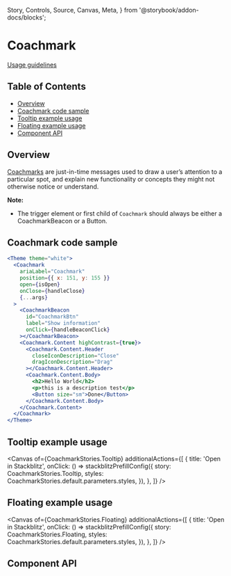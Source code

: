   Story,
  Controls,
  Source,
  Canvas,
  Meta,
} from '@storybook/addon-docs/blocks';

<Meta title="Coachmark" component={Coachmark} />

# Coachmark

[Usage guidelines](https://pages.github.ibm.com/carbon/ibm-products/components/onboarding/coachmark/usage/)

## Table of Contents

- [Overview](#overview)
- [Coachmark code sample](#coachmark-code-sample)
- [Tooltip example usage](#tooltip-example-usage)
- [Floating example usage](#floating-example-usage)
- [Component API](#component-api)

## Overview

[Coachmarks](https://pages.github.ibm.com/carbon/ibm-products/components/onboarding/coachmark/usage)
are just-in-time messages used to draw a user’s attention to a particular spot,
and explain new functionality or concepts they might not otherwise notice or
understand.

**Note:**

- The trigger element or first child of `Coachmark` should always be either a
  CoachmarkBeacon or a Button.

## Coachmark code sample

```jsx
<Theme theme="white">
  <Coachmark
    ariaLabel="Coachmark"
    position={{ x: 151, y: 155 }}
    open={isOpen}
    onClose={handleClose}
    {...args}
  >
    <CoachmarkBeacon
      id="CoachmarkBtn"
      label="Show information"
      onClick={handleBeaconClick}
    ></CoachmarkBeacon>
    <Coachmark.Content highContrast={true}>
      <Coachmark.Content.Header
        closeIconDescription="Close"
        dragIconDescription="Drag"
      ></Coachmark.Content.Header>
      <Coachmark.Content.Body>
        <h2>Hello World</h2>
        <p>this is a description test</p>
        <Button size="sm">Done</Button>
      </Coachmark.Content.Body>
    </Coachmark.Content>
  </Coachmark>
</Theme>
```

## Tooltip example usage

<Canvas
  of={CoachmarkStories.Tooltip}
  additionalActions={[
    {
      title: 'Open in Stackblitz',
      onClick: () =>
        stackblitzPrefillConfig({
          story: CoachmarkStories.Tooltip,
          styles: CoachmarkStories.default.parameters.styles,
        }),
    },
  ]}
/>

## Floating example usage

<Canvas
  of={CoachmarkStories.Floating}
  additionalActions={[
    {
      title: 'Open in Stackblitz',
      onClick: () =>
        stackblitzPrefillConfig({
          story: CoachmarkStories.Floating,
          styles: CoachmarkStories.default.parameters.styles,
        }),
    },
  ]}
/>

## Component API

<Controls />
